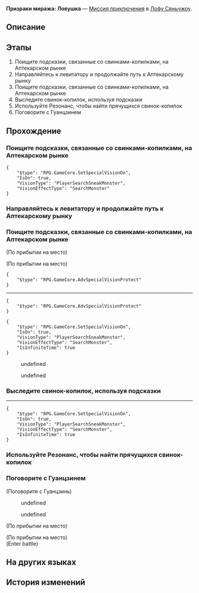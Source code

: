 {{Дополнить|Диалоги.}}
{{Миссия Инфобокс
|id              = 4072012
|Название        = 
|Изображение     = Миссия Освоения Призраки миража Ловушка.png
|Тип             = Миссия приключения
|События         = 
|Глава           = 
|Условия         = 
|Персонажи       = Голос Гуанцзиня; Гуанцзинь; Первопроходец
|СтартЛокация    = [[Лофу Сяньчжоу]] — [[Комиссия по алхимии]]
|Локации         = Комиссия по алхимии
|Предыдущая      = 
|Следующая       = 
|Награды         = 
}}
'''Призраки миража: Ловушка''' — [[Миссия приключения]] в [[Лофу Сяньчжоу]].

==Описание==
{{Описание|<!--официальное описание из Перекрёстка судеб-->}}

==Этапы==
# Поищите подсказки, связанные со свинками-копилками, на Аптекарском рынке
# Направляйтесь к левитатору и продолжайте путь к Аптекарскому рынку
# Поищите подсказки, связанные со свинками-копилками, на Аптекарском рынке
# Выследите свинок-копилок, используя подсказки
# Используйте Резонанс, чтобы найти прячущихся свинок-копилок
# Поговорите с Гуанцзинем

==Прохождение==
{{Дополнить}}


===Поищите подсказки, связанные со свинками-копилками, на Аптекарском рынке===
{{Описание миссии|локация=Комиссия по алхимии|Комиссия по балансу установила, что облачные гимны - дело рук свинки-копилки пространства. Вы решили отправиться на операцию «Ловушка».<br />Комиссия по балансу расставила приманки по всему Аптекарскому рынку. Она надеется, что вы сможете поймать свинку-копилку, вызывающую аномалии...}}
{{Диалог Начало}}
<!--Unknown TalkSentence: 407201202-->
<!--Unknown TalkSentence: 407201203-->
<!--Unknown TalkSentence: 407201204-->
<!--Unknown TalkSentence: 407201205-->
<pre>{
	"$type": "RPG.GameCore.SetSpecialVisionOn",
	"IsOn": true,
	"VisionType": "PlayerSearchSneakMonster",
	"VisionEffectType": "SearchMonster"
}</pre>
<!--Unknown TalkSentence: 407201008-->
{{Диалог Конец}}

===Направляйтесь к левитатору и продолжайте путь к Аптекарскому рынку===
{{Диалог Начало}}

{{Диалог Конец}}

===Поищите подсказки, связанные со свинками-копилками, на Аптекарском рынке===
{{Диалог Начало}}
;(По прибытии на место)

;(По прибытии на место)
<pre>{
	"$type": "RPG.GameCore.AdvSpecialVisionProtect"
}</pre>
----
<pre>{
	"$type": "RPG.GameCore.AdvSpecialVisionProtect"
}</pre>
<pre>{
	"$type": "RPG.GameCore.SetSpecialVisionOn",
	"IsOn": true,
	"VisionType": "PlayerSearchSneakMonster",
	"VisionEffectType": "SearchMonster",
	"IsInfiniteTime": true
}</pre>
<!--Unknown TalkSentence: 407201212-->
<!--Unknown TalkSentence: 407201213-->
:{{Диалог|Стрелка}} undefined
:{{Диалог|Стрелка}} undefined
{{Диалог Конец}}

===Выследите свинок-копилок, используя подсказки===
{{Диалог Начало}}
----
<pre>{
	"$type": "RPG.GameCore.SetSpecialVisionOn",
	"IsOn": true,
	"VisionType": "PlayerSearchSneakMonster",
	"VisionEffectType": "SearchMonster",
	"IsInfiniteTime": true
}</pre>
<!--Unknown TalkSentence: 407201222-->
<!--Unknown TalkSentence: 407201223-->
{{Диалог Конец}}

===Используйте Резонанс, чтобы найти прячущихся свинок-копилок===
{{Диалог Начало}}

<!--Unknown TalkSentence: 407201012-->
{{Диалог Конец}}

===Поговорите с Гуанцзинем===
{{Диалог Начало}}

;(Поговорите с Гуанцзинь)
<!--Unknown TalkSentence: 407201242-->
<!--Unknown TalkSentence: 407201243-->
:{{Диалог|Стрелка}} undefined
:<!--Unknown TalkSentence: 407201245-->
:<!--Unknown TalkSentence: 407201248-->
:{{Диалог|Стрелка}} undefined
:<!--Unknown TalkSentence: 407201247-->
:<!--Unknown TalkSentence: 407201257-->
:<!--Unknown TalkSentence: 407201258-->
:<!--Unknown TalkSentence: 407201248-->
<!--Unknown TalkSentence: 407201245-->
<!--Unknown TalkSentence: 407201248-->
;(По прибытии на место)

;(По прибытии на место)
;(Enter battle)
::{{tx|Enemy list missing}}
<!--Unknown TalkSentence: 940720109-->
{{Диалог Конец}}

==На других языках==
{{На других языках
|en   = Wraiths of Mirage: Hunting Operation
|zhs  = 蜃楼遁影•追猎行动
|zht  = 蜃樓遁影•追獵行動
|ja   = 蜃気楼の隠影・追猟行動
|ko   = 사라진 신기루•사냥 작전
|es   = Espectros del espejismo: misión de caza
|fr   = Spectres de mirage&nbsp;: Opération Coup de filet
|ru   = Призраки миража: Ловушка
|th   = ภูตแห่งมายา: ปฏิบัติการไล่ล่า
|vi   = Ảo Ảnh Hiện Hữu - Hành Động Săn Bắn
|de   = Geister des Phantoms: Verfolgungsjagd
|id   = Roh Fatamorgana: Operasi Perburuan
|pt   = Espectros da Miragem: Operação de Caça
}}

==История изменений==
{{История изменений|2.7}}
